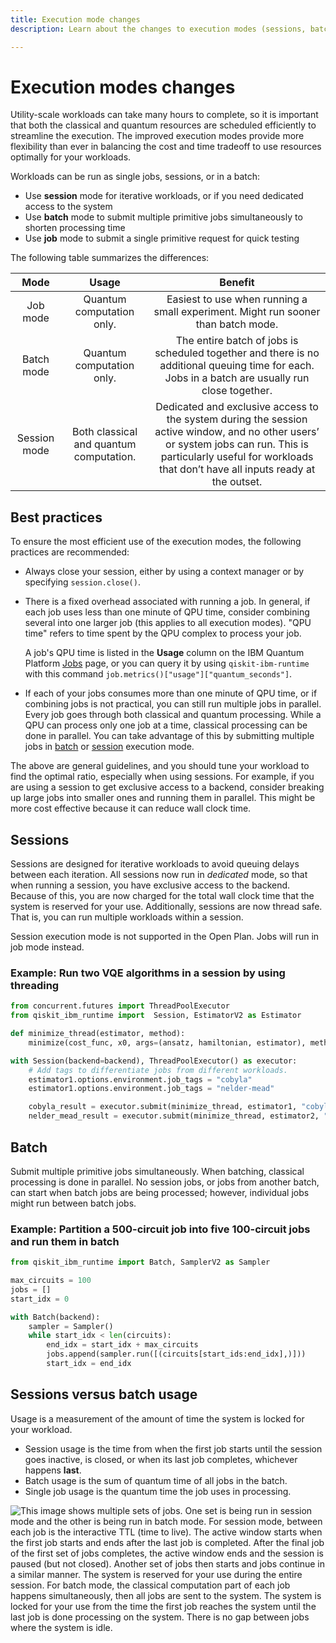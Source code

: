 ```yaml
---
title: Execution mode changes
description: Learn about the changes to execution modes (sessions, batch, and single jobs)

---
```


<span id="execution-modes"></span>

# Execution modes changes

Utility-scale workloads can take many hours to complete, so it is important that both the classical and quantum resources are scheduled efficiently to streamline the execution. The improved execution modes provide more flexibility than ever in balancing the cost and time tradeoff to use resources optimally for your workloads.

Workloads can be run as single jobs, sessions, or in a batch:

- Use **session** mode for iterative workloads, or if you need dedicated access to the system
- Use **batch** mode to submit multiple primitive jobs simultaneously to shorten processing time
- Use **job** mode to submit a single primitive request for quick testing

The following table summarizes the differences:

|     Mode     |                  Usage                  |                                                                                                        Benefit                                                                                                        |
|:------------:|:---------------------------------------:|:---------------------------------------------------------------------------------------------------------------------------------------------------------------------------------------------------------------------:|
| Job mode     | Quantum computation only.               | Easiest to use when running a small experiment. Might run sooner than batch mode.                                                                                                                                     |
| Batch mode   | Quantum computation only.               | The entire batch of jobs is scheduled together and there is no additional queuing time for each. Jobs in a batch are usually run close together.                                                                     |
| Session mode | Both classical and quantum computation. | Dedicated and exclusive access to the system during the session active window, and no other users’ or system jobs can run. This is particularly useful for workloads that don’t have all inputs ready at the outset.  |

## Best practices

To ensure the most efficient use of the execution modes, the following practices are recommended:

- Always close your session, either by using a context manager or by specifying `session.close()`.
- There is a fixed overhead associated with running a job. In general, if each job uses less than one minute of QPU time, consider combining several into one larger job (this applies to all execution modes). "QPU time" refers to time spent by the QPU complex to process your job.

    A job's QPU time is listed in the **Usage** column on the IBM Quantum Platform [Jobs](https://quantum.ibm.com/jobs) page, or you can  query it by using `qiskit-ibm-runtime` with this command `job.metrics()["usage"]["quantum_seconds"]`.

- If each of your jobs consumes more than one minute of QPU time, or if combining jobs is not practical, you can still run multiple jobs in parallel. Every job goes through both classical and quantum processing. While a QPU can process only one job at a time, classical processing can be done in parallel. You can take advantage of this by submitting multiple jobs in [batch](#divide) or [session](#two-vqe) execution mode.

The above are general guidelines, and you should tune your workload to find the optimal ratio, especially when using sessions. For example, if you are using a session to get exclusive access to a backend, consider breaking up large jobs into smaller ones and running them in parallel. This might be more cost effective because it can reduce wall clock time.


## Sessions

Sessions are designed for iterative workloads to avoid queuing delays between each iteration. All sessions now run in *dedicated* mode, so that when running a session, you have exclusive access to the backend.  Because of this, you are now charged for the total wall clock time that the system is reserved for your use. Additionally, sessions are now thread safe. That is, you can run multiple workloads within a session.

<Admonition type="note">
Session execution mode is not supported in the Open Plan. Jobs will run in job mode instead.
</Admonition>

<span id="two-vqe"></span>
### Example: Run two VQE algorithms in a session by using threading

```python
from concurrent.futures import ThreadPoolExecutor
from qiskit_ibm_runtime import  Session, EstimatorV2 as Estimator

def minimize_thread(estimator, method):
    minimize(cost_func, x0, args=(ansatz, hamiltonian, estimator), method=method)

with Session(backend=backend), ThreadPoolExecutor() as executor:
    # Add tags to differentiate jobs from different workloads.
    estimator1.options.environment.job_tags = "cobyla"
    estimator1.options.environment.job_tags = "nelder-mead"

    cobyla_result = executor.submit(minimize_thread, estimator1, "cobyla").result()
    nelder_mead_result = executor.submit(minimize_thread, estimator2, "nelder-mead").result()
```

## Batch

Submit multiple primitive jobs simultaneously. When batching, classical processing is done in parallel. No session jobs, or jobs from another batch, can start when batch jobs are being processed; however, individual jobs might run between batch jobs.

<span id="divide"></span>
### Example: Partition a 500-circuit job into five 100-circuit jobs and run them in batch
```python
from qiskit_ibm_runtime import Batch, SamplerV2 as Sampler

max_circuits = 100
jobs = []
start_idx = 0

with Batch(backend):
    sampler = Sampler()
    while start_idx < len(circuits):
        end_idx = start_idx + max_circuits
        jobs.append(sampler.run([(circuits[start_ids:end_idx],)]))
        start_idx = end_idx
```

## Sessions versus batch usage

Usage is a measurement of the amount of time the system is locked for your workload.

* Session usage is the time from when the first job starts until the session goes inactive, is closed, or when its last job completes, whichever happens **last**.
* Batch usage is the sum of quantum time of all jobs in the batch.
* Single job usage is the quantum time the job uses in processing.

![This image shows multiple sets of jobs.  One set is being run in session mode and the other is being run in batch mode.  For session mode, between each job is the interactive TTL (time to live).  The active window starts when the first job starts and ends after the last job is completed. After the final job of the first set of jobs completes, the active window ends and the session is paused (but not closed).  Another set of jobs then starts and jobs continue in a similar manner. The system is reserved for your use during the entire session.  For batch mode, the classical computation part of each job happens simultaneously, then all jobs are sent to the system.  The system is locked for your use from the time the first job reaches the system until the last job is done processing on the system.  There is no gap between jobs where the system is idle.](/images/run/execution-modes/SessionVsBatch.svg 'Sessions compared to batch')
